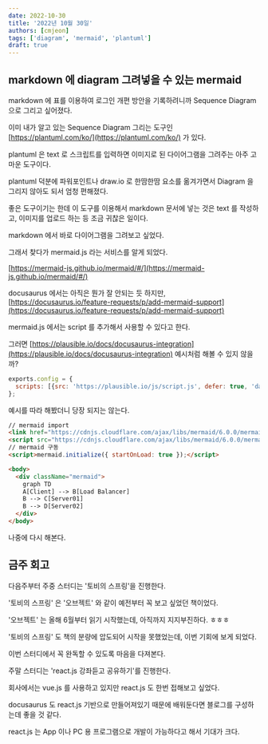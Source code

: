 ```yaml
---
date: 2022-10-30
title: '2022년 10월 30일'
authors: [cmjeon]
tags: ['diagram', 'mermaid', 'plantuml']
draft: true
---
```


## markdown 에 diagram 그려넣을 수 있는 mermaid

markdown 에 표를 이용하여 로그인 개편 방안을 기록하려니까 Sequence Diagram 으로 그리고 싶어졌다.

이미 내가 알고 있는 Sequence Diagram 그리는 도구인 [https://plantuml.com/ko/](https://plantuml.com/ko/) 가 있다.

plantuml 은 text 로 스크립트를 입력하면 이미지로 된 다이어그램을 그려주는 아주 고마운 도구이다.

<!--truncate-->

plantuml 덕분에 파워포인트나 draw.io 로 한땀한땀 요소를 옮겨가면서 Diagram 을 그리지 않아도 되서 엄청 편해졌다.

좋은 도구이기는 한데 이 도구를 이용해서 markdown 문서에 넣는 것은 text 를 작성하고, 이미지를 업로드 하는 등 조금 귀찮은 일이다.

markdown 에서 바로 다이어그램을 그려보고 싶었다.

그래서 찾다가 mermaid.js 라는 서비스를 알게 되었다.

[https://mermaid-js.github.io/mermaid/#/](https://mermaid-js.github.io/mermaid/#/)

docusaurus 에서는 아직은 뭔가 잘 안되는 듯 하지만, [https://docusaurus.io/feature-requests/p/add-mermaid-support](https://docusaurus.io/feature-requests/p/add-mermaid-support)

mermaid.js 에서는 script 를 추가해서 사용할 수 있다고 한다.

그러면 [https://plausible.io/docs/docusaurus-integration](https://plausible.io/docs/docusaurus-integration) 예시처럼 해볼 수 있지 않을까?

```js title="docusaurus.config.js"
exports.config = {
  scripts: [{src: 'https://plausible.io/js/script.js', defer: true, 'data-domain': 'yourdomain.com'}],
};
```

예시를 따라 해봤더니 당장 되지는 않는다.

```html
// mermaid import
<link href="https://cdnjs.cloudflare.com/ajax/libs/mermaid/6.0.0/mermaid.css" rel="stylesheet" />
<script src="https://cdnjs.cloudflare.com/ajax/libs/mermaid/6.0.0/mermaid.js"></script>
// mermaid 구동
<script>mermaid.initialize({ startOnLoad: true });</script>

<body>
  <div className="mermaid">
    graph TD
    A[Client] --> B[Load Balancer]
    B --> C[Server01]
    B --> D[Server02]
  </div>
</body>
```

나중에 다시 해본다.

## 금주 회고

다음주부터 주중 스터디는 '토비의 스프링'을 진행한다.

'토비의 스프링' 은 '오브젝트' 와 같이 예전부터 꼭 보고 싶었던 책이었다.

'오브젝트' 는 올해 6월부터 읽기 시작했는데, 아직까지 지지부진하다. ㅎㅎㅎ

'토비의 스프링' 도 책의 분량에 압도되어 시작을 못했었는데, 이번 기회에 보게 되었다.

이번 스터디에서 꼭 완독할 수 있도록 마음을 다져본다.

주말 스터디는 'react.js 강좌듣고 공유하기'를 진행한다.

회사에서는 vue.js 를 사용하고 있지만 react.js 도 한번 접해보고 싶었다.

docusaurus 도 react.js 기반으로 만들어져있기 때문에 배워둔다면 블로그를 구성하는데 좋을 것 같다.

react.js 는 App 이나 PC 용 프로그램으로 개발이 가능하다고 해서 기대가 크다.
